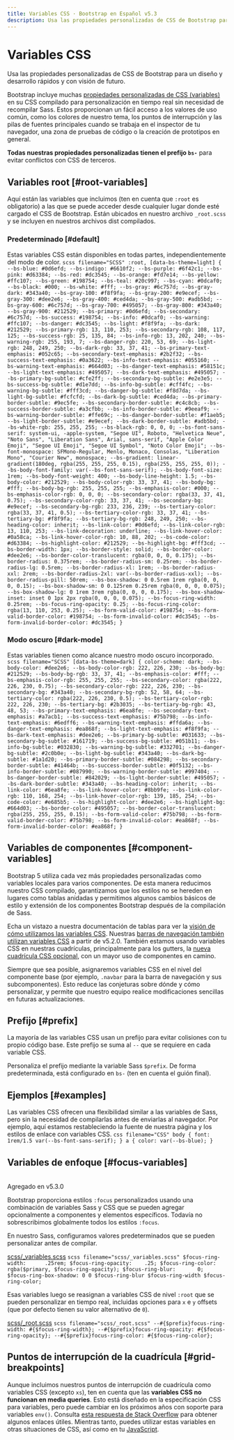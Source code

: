```yaml
---
title: Variables CSS · Bootstrap en Español v5.3
description: Usa las propiedades personalizadas de CSS de Bootstrap para un diseño y desarrollo rápidos y con visión de futuro.
---
```

# Variables CSS

Usa las propiedades personalizadas de CSS de Bootstrap para un diseño y desarrollo rápidos y con visión de futuro.

Bootstrap incluye muchas [propiedades personalizadas de CSS (variables)](https://developer.mozilla.org/en-US/docs/Web/CSS/Using_CSS_custom_properties) en su CSS compilado para personalización en tiempo real sin necesidad de recompilar Sass. Estos proporcionan un fácil acceso a los valores de uso común, como los colores de nuestro tema, los puntos de interrupción y las pilas de fuentes principales cuando se trabaja en el inspector de tu navegador, una zona de pruebas de código o la creación de prototipos en general.

**Todas nuestras propiedades personalizadas tienen el prefijo `bs-`** para evitar conflictos con CSS de terceros.

Variables root [#root-variables]
---------------------------------

Aquí están las variables que incluimos (ten en cuenta que `:root` es obligatorio) a las que se puede acceder desde cualquier lugar donde esté cargado el CSS de Bootstrap. Están ubicados en nuestro archivo `_root.scss` y se incluyen en nuestros archivos dist compilados.

### Predeterminado [#default]

Estas variables CSS están disponibles en todas partes, independientemente del modo de color.
    ```scss filename="SCSS"
    :root,
    [data-bs-theme=light] {
      --bs-blue: #0d6efd;
      --bs-indigo: #6610f2;
      --bs-purple: #6f42c1;
      --bs-pink: #d63384;
      --bs-red: #dc3545;
      --bs-orange: #fd7e14;
      --bs-yellow: #ffc107;
      --bs-green: #198754;
      --bs-teal: #20c997;
      --bs-cyan: #0dcaf0;
      --bs-black: #000;
      --bs-white: #fff;
      --bs-gray: #6c757d;
      --bs-gray-dark: #343a40;
      --bs-gray-100: #f8f9fa;
      --bs-gray-200: #e9ecef;
      --bs-gray-300: #dee2e6;
      --bs-gray-400: #ced4da;
      --bs-gray-500: #adb5bd;
      --bs-gray-600: #6c757d;
      --bs-gray-700: #495057;
      --bs-gray-800: #343a40;
      --bs-gray-900: #212529;
      --bs-primary: #0d6efd;
      --bs-secondary: #6c757d;
      --bs-success: #198754;
      --bs-info: #0dcaf0;
      --bs-warning: #ffc107;
      --bs-danger: #dc3545;
      --bs-light: #f8f9fa;
      --bs-dark: #212529;
      --bs-primary-rgb: 13, 110, 253;
      --bs-secondary-rgb: 108, 117, 125;
      --bs-success-rgb: 25, 135, 84;
      --bs-info-rgb: 13, 202, 240;
      --bs-warning-rgb: 255, 193, 7;
      --bs-danger-rgb: 220, 53, 69;
      --bs-light-rgb: 248, 249, 250;
      --bs-dark-rgb: 33, 37, 41;
      --bs-primary-text-emphasis: #052c65;
      --bs-secondary-text-emphasis: #2b2f32;
      --bs-success-text-emphasis: #0a3622;
      --bs-info-text-emphasis: #055160;
      --bs-warning-text-emphasis: #664d03;
      --bs-danger-text-emphasis: #58151c;
      --bs-light-text-emphasis: #495057;
      --bs-dark-text-emphasis: #495057;
      --bs-primary-bg-subtle: #cfe2ff;
      --bs-secondary-bg-subtle: #e2e3e5;
      --bs-success-bg-subtle: #d1e7dd;
      --bs-info-bg-subtle: #cff4fc;
      --bs-warning-bg-subtle: #fff3cd;
      --bs-danger-bg-subtle: #f8d7da;
      --bs-light-bg-subtle: #fcfcfd;
      --bs-dark-bg-subtle: #ced4da;
      --bs-primary-border-subtle: #9ec5fe;
      --bs-secondary-border-subtle: #c4c8cb;
      --bs-success-border-subtle: #a3cfbb;
      --bs-info-border-subtle: #9eeaf9;
      --bs-warning-border-subtle: #ffe69c;
      --bs-danger-border-subtle: #f1aeb5;
      --bs-light-border-subtle: #e9ecef;
      --bs-dark-border-subtle: #adb5bd;
      --bs-white-rgb: 255, 255, 255;
      --bs-black-rgb: 0, 0, 0;
      --bs-font-sans-serif: system-ui, -apple-system, "Segoe UI", Roboto, "Helvetica Neue", "Noto Sans", "Liberation Sans", Arial, sans-serif, "Apple Color Emoji", "Segoe UI Emoji", "Segoe UI Symbol", "Noto Color Emoji";
      --bs-font-monospace: SFMono-Regular, Menlo, Monaco, Consolas, "Liberation Mono", "Courier New", monospace;
      --bs-gradient: linear-gradient(180deg, rgba(255, 255, 255, 0.15), rgba(255, 255, 255, 0));
      --bs-body-font-family: var(--bs-font-sans-serif);
      --bs-body-font-size: 1rem;
      --bs-body-font-weight: 400;
      --bs-body-line-height: 1.5;
      --bs-body-color: #212529;
      --bs-body-color-rgb: 33, 37, 41;
      --bs-body-bg: #fff;
      --bs-body-bg-rgb: 255, 255, 255;
      --bs-emphasis-color: #000;
      --bs-emphasis-color-rgb: 0, 0, 0;
      --bs-secondary-color: rgba(33, 37, 41, 0.75);
      --bs-secondary-color-rgb: 33, 37, 41;
      --bs-secondary-bg: #e9ecef;
      --bs-secondary-bg-rgb: 233, 236, 239;
      --bs-tertiary-color: rgba(33, 37, 41, 0.5);
      --bs-tertiary-color-rgb: 33, 37, 41;
      --bs-tertiary-bg: #f8f9fa;
      --bs-tertiary-bg-rgb: 248, 249, 250;
      --bs-heading-color: inherit;
      --bs-link-color: #0d6efd;
      --bs-link-color-rgb: 13, 110, 253;
      --bs-link-decoration: underline;
      --bs-link-hover-color: #0a58ca;
      --bs-link-hover-color-rgb: 10, 88, 202;
      --bs-code-color: #d63384;
      --bs-highlight-color: #212529;
      --bs-highlight-bg: #fff3cd;
      --bs-border-width: 1px;
      --bs-border-style: solid;
      --bs-border-color: #dee2e6;
      --bs-border-color-translucent: rgba(0, 0, 0, 0.175);
      --bs-border-radius: 0.375rem;
      --bs-border-radius-sm: 0.25rem;
      --bs-border-radius-lg: 0.5rem;
      --bs-border-radius-xl: 1rem;
      --bs-border-radius-xxl: 2rem;
      --bs-border-radius-2xl: var(--bs-border-radius-xxl);
      --bs-border-radius-pill: 50rem;
      --bs-box-shadow: 0 0.5rem 1rem rgba(0, 0, 0, 0.15);
      --bs-box-shadow-sm: 0 0.125rem 0.25rem rgba(0, 0, 0, 0.075);
      --bs-box-shadow-lg: 0 1rem 3rem rgba(0, 0, 0, 0.175);
      --bs-box-shadow-inset: inset 0 1px 2px rgba(0, 0, 0, 0.075);
      --bs-focus-ring-width: 0.25rem;
      --bs-focus-ring-opacity: 0.25;
      --bs-focus-ring-color: rgba(13, 110, 253, 0.25);
      --bs-form-valid-color: #198754;
      --bs-form-valid-border-color: #198754;
      --bs-form-invalid-color: #dc3545;
      --bs-form-invalid-border-color: #dc3545;
    }
    ```

### Modo oscuro [#dark-mode]

Estas variables tienen como alcance nuestro modo oscuro incorporado.
    ```scss filename="SCSS"
    [data-bs-theme=dark] {
      color-scheme: dark;
      --bs-body-color: #dee2e6;
      --bs-body-color-rgb: 222, 226, 230;
      --bs-body-bg: #212529;
      --bs-body-bg-rgb: 33, 37, 41;
      --bs-emphasis-color: #fff;
      --bs-emphasis-color-rgb: 255, 255, 255;
      --bs-secondary-color: rgba(222, 226, 230, 0.75);
      --bs-secondary-color-rgb: 222, 226, 230;
      --bs-secondary-bg: #343a40;
      --bs-secondary-bg-rgb: 52, 58, 64;
      --bs-tertiary-color: rgba(222, 226, 230, 0.5);
      --bs-tertiary-color-rgb: 222, 226, 230;
      --bs-tertiary-bg: #2b3035;
      --bs-tertiary-bg-rgb: 43, 48, 53;
      --bs-primary-text-emphasis: #6ea8fe;
      --bs-secondary-text-emphasis: #a7acb1;
      --bs-success-text-emphasis: #75b798;
      --bs-info-text-emphasis: #6edff6;
      --bs-warning-text-emphasis: #ffda6a;
      --bs-danger-text-emphasis: #ea868f;
      --bs-light-text-emphasis: #f8f9fa;
      --bs-dark-text-emphasis: #dee2e6;
      --bs-primary-bg-subtle: #031633;
      --bs-secondary-bg-subtle: #161719;
      --bs-success-bg-subtle: #051b11;
      --bs-info-bg-subtle: #032830;
      --bs-warning-bg-subtle: #332701;
      --bs-danger-bg-subtle: #2c0b0e;
      --bs-light-bg-subtle: #343a40;
      --bs-dark-bg-subtle: #1a1d20;
      --bs-primary-border-subtle: #084298;
      --bs-secondary-border-subtle: #41464b;
      --bs-success-border-subtle: #0f5132;
      --bs-info-border-subtle: #087990;
      --bs-warning-border-subtle: #997404;
      --bs-danger-border-subtle: #842029;
      --bs-light-border-subtle: #495057;
      --bs-dark-border-subtle: #343a40;
      --bs-heading-color: inherit;
      --bs-link-color: #6ea8fe;
      --bs-link-hover-color: #8bb9fe;
      --bs-link-color-rgb: 110, 168, 254;
      --bs-link-hover-color-rgb: 139, 185, 254;
      --bs-code-color: #e685b5;
      --bs-highlight-color: #dee2e6;
      --bs-highlight-bg: #664d03;
      --bs-border-color: #495057;
      --bs-border-color-translucent: rgba(255, 255, 255, 0.15);
      --bs-form-valid-color: #75b798;
      --bs-form-valid-border-color: #75b798;
      --bs-form-invalid-color: #ea868f;
      --bs-form-invalid-border-color: #ea868f;
    }
    ```

Variables de componentes [#component-variables]
------------------------------------------------

Bootstrap 5 utiliza cada vez más propiedades personalizadas como variables locales para varios componentes. De esta manera reducimos nuestro CSS compilado, garantizamos que los estilos no se hereden en lugares como tablas anidadas y permitimos algunos cambios básicos de estilo y extensión de los componentes Bootstrap después de la compilación de Sass.

Echa un vistazo a nuestra documentación de tablas para ver la [visión de cómo utilizamos las variables CSS](/bootstrap/5.3/content/tables/#how-do-the-variants-and-accented-tables-work). Nuestras [barras de navegación también utilizan variables CSS](/bootstrap/5.3/components/navbar/#css) a partir de v5.2.0. También estamos usando variables CSS en nuestras cuadrículas, principalmente para los gutters, la [nueva cuadrícula CSS opcional](/bootstrap/5.3/layout/css-grid/), con un mayor uso de componentes en camino.

Siempre que sea posible, asignaremos variables CSS en el nivel del componente base (por ejemplo, `.navbar` para la barra de navegación y sus subcomponentes). Esto reduce las conjeturas sobre dónde y cómo personalizar, y permite que nuestro equipo realice modificaciones sencillas en futuras actualizaciones.

Prefijo [#prefix]
------------------

La mayoría de las variables CSS usan un prefijo para evitar colisiones con tu propio código base. Este prefijo se suma al `--` que se requiere en cada variable CSS.

Personaliza el prefijo mediante la variable Sass `$prefix`. De forma predeterminada, está configurado en `bs-` (ten en cuenta el guión final).

Ejemplos [#examples]
---------------------

Las variables CSS ofrecen una flexibilidad similar a las variables de Sass, pero sin la necesidad de compilarlas antes de enviarlas al navegador. Por ejemplo, aquí estamos restableciendo la fuente de nuestra página y los estilos de enlace con variables CSS.
    ```css filename="CSS"
    body {
      font: 1rem/1.5 var(--bs-font-sans-serif);
    }
    a {
      color: var(--bs-blue);
    }
    ```

Variables de enfoque [#focus-variables]
----------------------------------------
<br/>
<span className="py-1 px-3 text-green-700 border border-green-700 rounded-md">Agregado en v5.3.0</span>

Bootstrap proporciona estilos `:focus` personalizados usando una combinación de variables Sass y CSS que se pueden agregar opcionalmente a componentes y elementos específicos. Todavía no sobrescribimos globalmente todos los estilos `:focus`.

En nuestro Sass, configuramos valores predeterminados que se pueden personalizar antes de compilar.

[scss/_variables.scss](https://github.com/twbs/bootstrap/blob/v5.3.2/scss/_variables.scss)
    ```scss filename="scss/_variables.scss"
    $focus-ring-width:      .25rem;
    $focus-ring-opacity:    .25;
    $focus-ring-color:      rgba($primary, $focus-ring-opacity);
    $focus-ring-blur:       0;
    $focus-ring-box-shadow: 0 0 $focus-ring-blur $focus-ring-width $focus-ring-color;
    ```

Esas variables luego se reasignan a variables CSS de nivel `:root` que se pueden personalizar en tiempo real, incluidas opciones para `x` e `y` offsets (que por defecto tienen su valor alternativo de `0`).

[scss/_root.scss](https://github.com/twbs/bootstrap/blob/v5.3.2/scss/_root.scss)
    ```scss filename="scss/_root.scss"
    --#{$prefix}focus-ring-width: #{$focus-ring-width};
    --#{$prefix}focus-ring-opacity: #{$focus-ring-opacity};
    --#{$prefix}focus-ring-color: #{$focus-ring-color};
    ```

Puntos de interrupción de la cuadrícula [#grid-breakpoints]
------------------------------------------------------------

Aunque incluimos nuestros puntos de interrupción de cuadrícula como variables CSS (excepto `xs`), ten en cuenta que las **variables CSS no funcionan en media queries**. Esto está diseñado en la especificación CSS para variables, pero puede cambiar en los próximos años con soporte para variables `env()`. Consulta [esta respuesta de Stack Overflow](https://stackoverflow.com/a/47212942) para obtener algunos enlaces útiles. Mientras tanto, puedes utilizar estas variables en otras situaciones de CSS, así como en tu [JavaScript](https://esdocu.dev/javascript).
